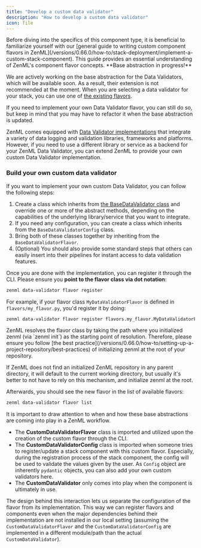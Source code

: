 ```yaml
---
title: "Develop a custom data validator"
description: "How to develop a custom data validator"
icon: file
---
```


<Info>
  Before diving into the specifics of this component type, it is beneficial to familiarize yourself with our [general guide to writing custom component flavors in ZenML](/versions/0.66.0/how-to/stack-deployment/implement-a-custom-stack-component). This guide provides an essential understanding of ZenML's component flavor concepts.
</Info>

<Note>
**Base abstraction in progress!**

We are actively working on the base abstraction for the Data Validators, which will be available soon. As a result, their extension is not recommended at the moment. When you are selecting a data validator for your stack, you can use one of [the existing flavors](/stack-components/data-validators#data-validator-flavors).

If you need to implement your own Data Validator flavor, you can still do so, but keep in mind that you may have to refactor it when the base abstraction is updated.
</Note>

ZenML comes equipped with [Data Validator implementations](/stack-components/data-validators#data-validator-flavors) that integrate a variety of data logging and validation libraries, frameworks and platforms. However, if you need to use a different library or service as a backend for your ZenML Data Validator, you can extend ZenML to provide your own custom Data Validator implementation.

### Build your own custom data validator

If you want to implement your own custom Data Validator, you can follow the following steps:

1. Create a class which inherits from [the BaseDataValidator class](https://sdkdocs.zenml.io/latest/core%5Fcode%5Fdocs/core-data%5Fvalidators/#zenml.data%5Fvalidators.base%5Fdata%5Fvalidator.BaseDataValidator) and override one or more of the abstract methods, depending on the capabilities of the underlying library/service that you want to integrate.
2. If you need any configuration, you can create a class which inherits from the `BaseDataValidatorConfig` class.
3. Bring both of these classes together by inheriting from the `BaseDataValidatorFlavor`.
4. (Optional) You should also provide some standard steps that others can easily insert into their pipelines for instant access to data validation features.

Once you are done with the implementation, you can register it through the CLI. Please ensure you **point to the flavor class via dot notation**:

```bash
zenml data-validator flavor register
```

For example, if your flavor class `MyDataValidatorFlavor` is defined in `flavors/my_flavor.py`, you'd register it by doing:

```bash
zenml data-validator flavor register flavors.my_flavor.MyDataValidatorFlavor
```

<Note>
ZenML resolves the flavor class by taking the path where you initialized zenml (via `zenml init`) as the starting point of resolution. Therefore, please ensure you follow [the best practice](/versions/0.66.0/how-to/setting-up-a-project-repository/best-practices) of initializing zenml at the root of your repository.

If ZenML does not find an initialized ZenML repository in any parent directory, it will default to the current working directory, but usually it's better to not have to rely on this mechanism, and initialize zenml at the root.
</Note>

Afterwards, you should see the new flavor in the list of available flavors:

```bash
zenml data-validator flavor list
```

<Note>
It is important to draw attention to when and how these base abstractions are coming into play in a ZenML workflow.

* The **CustomDataValidatorFlavor** class is imported and utilized upon the creation of the custom flavor through the CLI.
* The **CustomDataValidatorConfig** class is imported when someone tries to register/update a stack component with this custom flavor. Especially, during the registration process of the stack component, the config will be used to validate the values given by the user. As `Config` object are inherently `pydantic` objects, you can also add your own custom validators here.
* The **CustomDataValidator** only comes into play when the component is ultimately in use.

The design behind this interaction lets us separate the configuration of the flavor from its implementation. This way we can register flavors and components even when the major dependencies behind their implementation are not installed in our local setting (assuming the `CustomDataValidatorFlavor` and the `CustomDataValidatorConfig` are implemented in a different module/path than the actual `CustomDataValidator`).
</Note>
